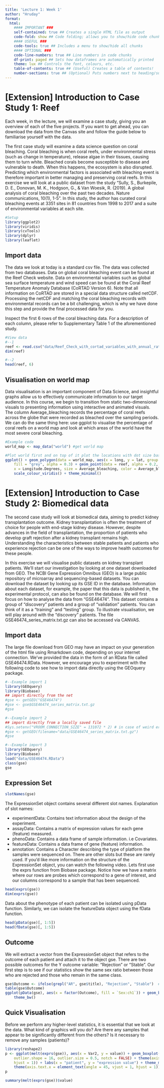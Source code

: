 ```yaml
---
title: 'Lecture 1: Week 1'
author: "Hruday"
format: 
  html: 
    #### IMPORTANT ###
    self-contained: true ## Creates a single HTML file as output
    code-fold: show ## Code folding; allows you to show/hide code chunks
    #### USEFUL ###
    code-tools: true ## Includes a menu to show/hide all chunks
    #### OPTIONAL ###
    code-line-numbers: true ## Line numbers in code chunks
    df-print: paged ## Sets how dataframes are automatically printed
    theme: lux ## Controls the font, colours, etc.
    table-of-contents: true ## (Useful) Creates a table of contents!
    number-sections: true ## (Optional) Puts numbers next to heading/subheadings
---
```


# [Extension] Introduction to Case Study 1: Reef
Each week, in the lecture, we will examine a case study, giving you an overview of each of the five projects. If you want to get ahead, you can download the data from the Canvas site and follow the guide below to familiarise yourself with the data.

The first case study will examine a data science question on coral bleaching. Coral bleaching is when coral reefs, under environmental stress (such as change in temperature), release algae in their tissues, causing them to turn white. Bleached corals become susceptible to disease and vulnerable to death. When this happens, the ecosystem is also disrupted. Predicting which environmental factors is associated with bleaching event is therefore important in better managing and preserving coral reefs. In this exercise we will look at a public dataset from the study “Sully, S., Burkepile, D. E., Donovan, M. K., Hodgson, G., & Van Woesik, R. (2019). A global analysis of coral bleaching over the past two decades. Nature communications, 10(1), 1-5”. In this study, the author has curated coral bleaching events at 3351 sites in 81 countries from 1998 to 2017 and a suite of environmental variables at each site.

```r
#Setup
library(ggplot2)
library(viridis)
library(cvTools)
library(dplyr)
library(leaflet)
```

## Import data
The data we look at today is a standard csv file. The data was collected from two databases. Data on global coral bleaching event can be found at the Reef Check website. Data on environmental variables such as global sea surface temperature and wind speed can be found at the Coral Reef Temperature Anomaly Database (CoRTAD Version 6). Note that all information on CoRTAD are stored in a special data structure called netCDF. Processing the netCDF and matching the coral bleaching records with environmental records can be a bit challenging, which is why we have done this step and provide the final processed data for you.

Inspect the first 6 rows of the coral bleaching data. For a description of each column, please refer to Supplementary Table 1 of the aforementioned study.

```r
#View data
#--1
reef <- read.csv("data/Reef_Check_with_cortad_variables_with_annual_rate_of_SST_change.csv")
dim(reef)

#--2
head(reef, 6)

```

## Visualisation on world map
Data visualisation is an important component of Data Science, and insightful graphs allow us to effectively communicate information to our target audience. In this course, we begin to transition from static two-dimensional visuals to presenting information using interactive and animated visuals. The column Average_bleaching records the percentage of coral reefs across the globe that were recorded as bleached over the sampling periods. We can do the same thing here: use ggplot to visualise the percentage of coral reefs on a world map and look at which areas of the world have the most severe coral bleaching.

```r
#Example code
world_map <- map_data("world") #get world map

#Plot world first and on top of it plot the locations with dot size based on how much bleaching there is
ggplot() + geom_polygon(data = world_map, aes(x = long, y = lat, group = group),
    fill = "grey", alpha = 0.3) + geom_point(data = reef, alpha = 0.2, aes(y = Latitude.Degrees,
    x = Longitude.Degrees, size = Average_bleaching, color = Average_bleaching)) +
    scale_colour_viridis() + theme_minimal()
```

# [Extension] Introduction to Case Study 2: Biomedical data
The second case study will look at biomedical data, aiming to predict kidney transplantation outcome. Kidney transplantation is often the treatment of choice for people with end-stage kidney disease. However, despite advances in the field of transplantation, the proportion of patients who develop graft rejection after a kidney transplant remains high. Understanding the characteristics between stable patients and patients who experience rejection can be one of the ways to improve health outcomes for these people.

In this exercise we will visualise public datasets on kidney transplant patients. We’ll start our investigation by looking at one dataset downloaded from GEO. The NCBI Gene Expression Omnibus (GEO) is a large public repository of microarray and sequencing-based datasets. You can download the dataset by looking up its GSE ID in the database. Information about each dataset, for example, the paper that this data is published in, the experimental protocol, can also be found on the database. We will first focus on how to analyse the data from “GSE46474”. This dataset contains a group of “discovery” patients and a group of “validation” patients. You can think of it as a “training” and “testing” group. To illustrate visualisation, we will play around with the “discovery” patients. The file GSE46474_series_matrix.txt.gz can also be accessed via CANVAS.

## Import data
The large file download from GEO may have an impact on your generation of the html file using Rmarkdown code, depending on your internet connection. We’ve provided the data in the form of an RData file called GSE46474.RData. However, we encourage you to experiment with the following code to see how to import data directly using the GEOquery package.

```r
#--Example import 1
library(GEOquery)
library(Biobase)
## import directly from the net 
#gse <- getGEO("GSE46474")
#gse <- gse$GSE46474_series_matrix.txt.gz
#gse

```

```r
#--Example import 2
## import directly from a locally saved file
#Sys.setenv("VROOM_CONNECTION_SIZE" = 131072 * 2) # in case of weird error about VROOM_CONNECTION_SIZE
#gse <- getGEO(filename="data/GSE46474_series_matrix.txt.gz")
#gse
```

```r
#--Example import 3
library(GEOquery)
library(Biobase)
load("data/GSE46474.RData")
class(gse)
gse
```

## Expression Set

```r
slotNames(gse)
```

The ExpressionSet object contains several different slot names. Explanation of slot names:

- experimentData: Contains text information about the design of the experiment.
- assayData: Contains a matrix of expression values for each gene (feature) measured.
- phenoData: Contains a data frame of sample information. i.e Covariates.
- featureData: Contains a data frame of gene (feature) information.
- annotation: Contains a Character describing the type of platform the samples were sequenced on.
There are other slots but these are rarely used. If you’d like more information on the structure of the ExpressionSet object, you can watch the following video. Lets first use the exprs function from Biobase package. Notice how we have a matrix where our rows are probes which correspond to a gene of interest, and our columns correspond to a sample that has been sequenced.

```r
head(exprs(gse))
dim(exprs(gse))
```

Data about the phenotype of each patient can be isolated using pData function. Similarly, we can isolate the featureData object using the fData function.

```r
head(pData(gse)[, 1:5])
head(fData(gse)[, 1:5])
```

## Outcome
We will extract a vector from the ExpressionSet object that refers to the outcome of each patient and attach it to the object gse. There are two possible outcomes for the Y outcome variable: “Rejection” or “Stable”. Our first step is to see if our statistics show the same sex ratio between those who are rejected and those who remain in the same class.

```r
gse$Outcome <- ifelse(grepl("AR", gse$title), "Rejection", "Stable")  #Tidy the title variable and call it Outcome. 
table(gse$Outcome)
ggplot(pData(gse), aes(x = factor(Outcome), fill = `Sex:ch1`)) + geom_bar(stat = "count") +
    theme_bw()
```

## Quick Visualisation
Before we perform any higher-level statistics, it is essential that we look at the data. What kind of graphics will you do? Are there any samples that appear to be significantly different from the others?  Is it necessary to remove any samples (patients)?

```r
library(reshape2)
p <- ggplot(melt(exprs(gse)), aes(x = Var2, y = value)) + geom_boxplot(outlier.colour = "black",
    outlier.shape = 16, outlier.size = 0.5, notch = FALSE) + theme(axis.text.x = element_text(angle = 180,
    hjust = 1)) + labs(x = "patient", y = "expression value") + theme_minimal() +
    theme(axis.text.x = element_text(angle = 45, vjust = 1, hjust = 1))
p
```

```r
summary(melt(exprs(gse))$value)
```

